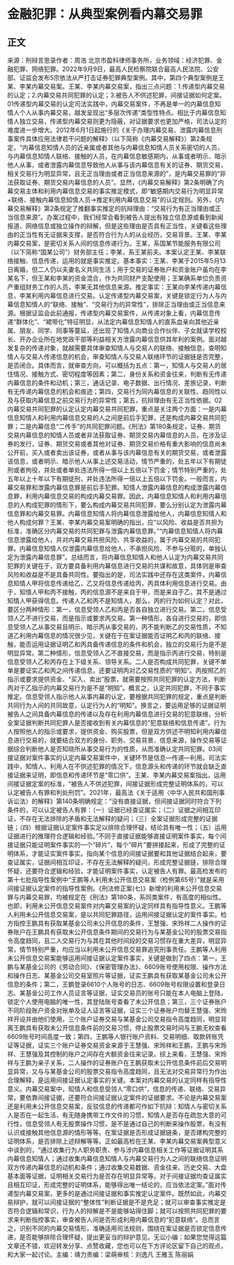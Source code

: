 # 金融犯罪：从典型案例看内幕交易罪
## 正文
来源：刑辩言思录作者：周浩 北京市盈科律师事务所，业务领域：经济犯罪、金融犯罪、网络犯罪。2022年9月9日，最高人民检察院联合最高人民法院、公安部、证监会发布5宗依法从严打击证券犯罪典型案例。其中，第四个典型案例是王某、李某内幕交易案。王某、李某内幕交易案，指出三点问题：1.传递型内幕交易的认定；2.内幕交易共同犯罪的认定；3.被告人不供述犯罪，间接证据如何定案。01传递型内幕交易的认定司法实践中，内幕交易案件，不再是单一的内幕信息知情人个人从事内幕交易，越发呈现出“多层次传递”类型性特点。相比于内幕信息知情人独立交易，传递型内幕交易则更为隐蔽，对证据要求也更加严格，司法认定的难度进一步增大。2012年6月1日起施行的《关于办理内幕交易、泄露内幕信息刑事案件具体应用法律若干问题的解释》（以下简称《内幕交易解释》）第2条规定，“内幕信息知情人员的近亲属或者其他与内幕信息知情人员关系密切的人员，与内幕信息知情人联络、接触的人员，在内幕信息敏感期内，从事或者明示、暗示他人从事，或者泄露内幕信息导致他人从事与该内幕信息有关的证券、期货交易，相关交易行为明显异常，且无正当理由或者正当信息来源的”，是内幕交易罪的“非法获取证券、期货交易内幕信息的人员”。显然，《内幕交易解释》第2条明确了内幕交易主体和利用内幕信息交易的事实推定模式，即“敏感期内交易行为明显异常+联络、接触内幕信息知情人员→推定利用内幕信息交易”的认定规则。另外，《内幕交易解释》第2条规定了推翻事实推定的抗辩理由：“交易行为有正当理由或正当信息来源”。办案过程中，我们经常会看到被告人提出有独立信息源或看到新闻报道、网络信息或独立操作的辩解，但是这些理由是否具有正当性，关键看这些理由的正当性有无证据来支撑，是否符合行为人的从业经历，交易背景。王某、李某内幕交易案，是密切关系人间的信息传递行为。王某，系国某节能服务有限公司（以下简称“国某公司”）财务部主任；李某，系王某前夫。本案认定王某、李某联络接触、信息传递，运用的就是事实推定。基本事实：王某、李某于2015年5月13日离婚，但二人仍以夫妻名义共同生活；用于交易的证券账户和资金账户虽均在李某名下，但王某和李某的资金混合，作为共同财产支配使用；王某确系单位负责资产重组财务工作的人员，李某无其他信息来源。推定事实：王某向李某传递内幕信息，李某利用内幕信息进行交易。认定传递型内幕交易案，关键是锁定行为人与内幕信息知情人的“联络、接触”、“交易行为的异常性”，排除正当理由或正当信息来源。根据证监会此前通报，传递型内幕交易案件，从传递对象上看，内幕信息传递“群体化”、“裙带化”特征明显，从法定内幕信息知情人的直系血亲向其他近亲属、朋友、同学、同事等蔓延，还出现了知情人向商业合作伙伴、子女就读学校校长、开办企业所在地党政干部等利益相关方泄露内幕信息供其牟利的案例。面对越发复杂的传递对象，就越需要具体审查知情人与交易人的联络、接触信息，查明知情人与交易人传递信息的机会，审查知情人与交易人联络环节的证据链是否完整，是否闭合。具体而言，就审查方向，可以概括为五点：第一，知情人与交易人的居住情况、接触方式、密切程度等因素；第二，身份关系和资金往来，判断有无传递内幕信息的条件和动机；第三，通话记录、电子数据、出行情况、差旅记录，判断有无传递内幕信息的机会和痕迹；第四，交易行为同内幕信息的关联性、趋同性以及与获取内幕信息之前交易行为的异常性；第五，抗辩理由有无正当性依据。02内幕交易共同犯罪的认定认定内幕交易共同犯罪，重点是关注两个方面：一是内幕信息知情人和利用内幕信息交易的人之间是前后手犯罪，还是构成内幕交易共同犯罪；二是内幕信息“二传手”的共同犯罪问题。《刑法》第180条规定，证券、期货交易内幕信息的知情人员或者非法获取证券、期货交易内幕信息的人员，在涉及证券的发行，证券、期货交易或者其他对证券、期货交易价格有重大影响的信息尚未公开前，买入或者卖出该证券，或者从事与该内幕信息有关的期货交易，或者泄露该信息，或者明示、暗示他人从事上述交易活动，情节严重的，处五年以下有期徒刑或者拘役，并处或者单处违法所得一倍以上五倍以下罚金；情节特别严重的，处五年以上十年以下有期徒刑，并处违法所得一倍以上五倍以下罚金。一般而言，内幕交易罪和泄露内幕信息罪是前后手犯罪。知情人泄露内幕信息的构成泄露内幕信息罪，利用内幕信息交易的构成内幕交易罪。因此，内幕信息知情人和利用内幕信息的人构成犯罪的情形下，要么构成内幕交易共同犯罪，要么分别认定为泄露内幕信息罪和内幕交易罪。内幕信息知情人将内幕信息泄露给他人，内幕信息知情人和他人构成何罪？王某、李某内幕交易案明确的指出，应“以风险、收益是否共担为标准，准确区分内幕交易的共同犯罪与泄露内幕信息罪。”“内幕信息知情人将内幕信息泄露给他人，并对内幕交易共担风险、共享收益的，属于内幕交易的共同犯罪。内幕信息知情人仅泄露内幕信息给他人，不承担风险、不参与分赃的，单独认定为泄露内幕信息罪”。总结而言，将内幕信息知情人和他人认定为内幕交易共同犯罪的关键在于，双方要具备利用内幕信息进行交易的共谋和故意，具体则是审查风险和收益是不是具备共同性。要指出的是，司法实践中还存在这类案件，内幕信息知情人甲将信息传递给乙，乙又将信息传递给丙，丙具体利用信息进行交易。由于，知情人甲和丙不接触，丙的信息源不是来自于甲，而是来自于乙，其不是通过知情人甲获得信息。传递人乙和丙不是知情人，那么，丙的行为如何认定？对此，要区分两种情形：第一，信息受领人乙和丙是否各自独立进行交易。第二，信息受领人乙不进行交易，而是指示或要求丙交易。第一种情形，各自进行交易的，即信息受领人乙从事交易且明示、暗示丙从事交易的，丙不能判断乙的交易性质，不知道乙利用内幕信息的情况很少见，关键在于在案证据能否证明乙和丙的联络、接触，能否运用证据证明乙和丙具备传递信息的条件和机会，独立的交易行为是不是明显异常。第二种情形，信息受领人乙不直接交易，而是指示丙进行交易，特别是信息受领人乙和丙存在上下级关系、领导关系。二人是否构成共同犯罪，关键不单单是要证实乙和丙之间传递信息，还要证明丙对乙交易性质的“明知”。丙按照乙的指示或要求提供资金、“买入、卖出”股票，就需要按照共同犯罪的认定方法，判断丙对于乙指示的内幕交易行为是不是“明知”。概言之，认定共同犯罪，不同于事实推定。信息受领人指示他人从事内幕的认定，要根据共同犯罪的规定，重点是判断共同行为人间的共同故意，认定行为人的“明知”。换言之，要运用足够的证据证明被告人之间具备内幕信息的传递以及存在利用内幕信息进行交易的犯意联络，分析全案证据判断共同犯罪人是否接收到有关内幕信息的“犯意联络和信息传递”。行为人按照他人的指示或要求，提供资金、购买股票，但是双方供述不明知利用内幕信息进行交易的，就要结合双方的身份、职务、交易背景、信息来源，操作交易等证据综合判断他人是否知晓所从事交易行为的性质，从而准确认定共同犯罪。03间接证据对案件事实的认定内幕交易案件中，关键环节是信息—传递—利用。司法实践中，知情人、利用人在不供述犯罪的情况下，信息源头和传递的环节就会缺乏直接证据来证明，即信息和传递环节是“零口供”。王某、李某内幕交易案指出，运用间接证据定案的标准，“被告人不供述犯罪，间接证据形成完整证明体系的，可以认定被告人有罪和判处刑罚”。2021年，最高法《关于适用〈中华人民共和国刑事诉讼法〉的解释》第140条明确规定：“没有直接证据，但间接证据同时符合下列条件的，可以认定被告人有罪：（一）证据已经查证属实；（二）证据之间相互印证，不存在无法排除的矛盾和无法解释的疑问；（三）全案证据形成完整的证据链；（四）根据证据认定案件事实足以排除合理怀疑，结论具有唯一性；（五）运用证据进行的推理符合逻辑和经验。”不同于直接证据能够直接证明案件事实，每个间接证据只能证明案件事实的一个“碎片”，每个“碎片”要拼接起来，形成了完整的证明体系，才能证实案件事实。指向某个信息的间接证据要和其他证据结合起来，要查证属实，证据间相互印证，不存在无法解释的疑问，形成完整证据链，排除合理怀疑，还要符合逻辑和经验，才能证明案件事实，认定被告人有罪。最高检发布的第十七批指导性案例中“王鹏等人利用未公开信息交易案（检例第65号）”就是采用间接证据认定案件的指导性案例。《刑法修正案(七)》新增的利用未公开信息交易罪与内幕交易罪，均被规定在《刑法》第180条，系同类案件，有高度的相似性。也即，利用未公开信息交易案件对内幕交易案的认定同样具有指导性意义。王鹏等人利用未公开信息交易案，是以共同犯罪路径，运用间接证据认定的案件事实。检方指控王鹏具有获取某基金公司未公开信息的条件，王慧强、宋玲祥二人操作的证券账户在王鹏具有获取未公开信息条件期间的交易行为与某基金公司的股票交易指令高度趋同，且二人交易行为与其在其他时间段的交易习惯存在重大差异，明显异常，情节特别严重，均应当以利用未公开信息交易罪追究刑事责任。王鹏等人利用未公开信息交易案能够运用间接证据认定案件事实，关键是做到了四点：第一，王鹏与某基金公司的《劳动合同》、《保密管理办法》、6609账号使用权限、操作方法和操作日志、某基金公司交易室照片等证据，证实王鹏具有获取某基金公司未公开信息的条件；第二，王鹏登录6610个人账号的日志、6609账号权限设置和登录日志、某基金公司工作人员证言等证据，证实交易员的账号只能在本人电脑上登陆，锁定个人使用电脑的唯一性，其登陆账号查看了未公开信息；第三，三个证券账户不同阶段账户资金对账单及证人证言等证据，证实三个证券账户均替王慧强、宋玲祥开设并由他们使用，三个账户证券交易与某基金公司交易指令高度趋同，明显背离王鹏具有获取未公开信息条件前的交易习惯，停止股票交易时间与王鹏无权查看6609账号时间高度一致；第四，王鹏等人银行账户资料、交易明细、取款转账凭证等证据，证实三个账户证券交易资金来源于王慧强、宋玲祥和王鹏，王鹏与宋玲祥、王慧强及其控制的账户之间存在大额资金往来记录。综上来看，王慧强、宋玲祥与王鹏为亲子关系，二人操作的证券账户在王鹏获取未公开信息条件前后交易明显异常，又与与某基金公司的股票交易指令高度趋同，且无法对交易异常行为作出合理解释，是运用间接证据认定事实的关键。本案对内幕交易的认定同样有指导性意义。内幕交易案中，知情人和信息受领人“零口供”，信息的传递、联络、交易异常，要依靠间接证据，还要符合间接证据认定案件的证据要求。不论是内幕交易案还是利用未公开信息交易案，反驳信息的传递都可作如下抗辩：知情人与密切关系人是否在一起生活，有无随身携带工作文件的习惯，知情人是否存在疏忽大意的可行性，信息受领人有无股票操作习惯，是不是通过自己的判断来操作股票，有没有认识或接触其他信息源的情形等等。在案证据是否形成证据链条，是否建构完整的证明体系，是否排除上述辩解等等。正如最高检在王某、李某内幕交易案典型意义中谈到的，“通过收集行为人职务职责、参与涉内幕信息相关工作等证据证明其系内幕信息知情人；通过收集内幕信息知情人与内幕交易行为人之间的联络信息证明双方传递内幕信息的动机和条件；通过收集交易数据、资金往来、历史交易、大盘基本面等证据，证明相关交易行为是否存在明显异常等。对于间接证据均查证属实且相互印证，形成完整的证明体系，能够得出唯一结论的，应当依法定案。”面对传递型内幕交易案，更多的是通过间接证据和事实推定认定案件。既然如此，内幕交易辩护，就可以间接证据的“整体性”判断证据是不是充足；就可以审查事实推定是否符合逻辑和常识，行为人的辩解是不是能够站得住脚；就可以按照共同犯罪的要求来判断指控事实，审查被告人间是否形成利用内幕信息的“犯意联络”。总而言之，识别不同的内幕交易情形，准确适用司法规则，围绕在案证据是否锁定信息传递，是否能够排除合理怀疑，提出更妥当的辩护意见。无讼小编：如果您觉得这篇文章还不错，欢迎转发分享、点赞收藏，您也可以在下方评论区留下自己的观点，和大家一起讨论。主编：靖力责编：梁萌审核：刘逸凡 王雅玉 陈丽娟
